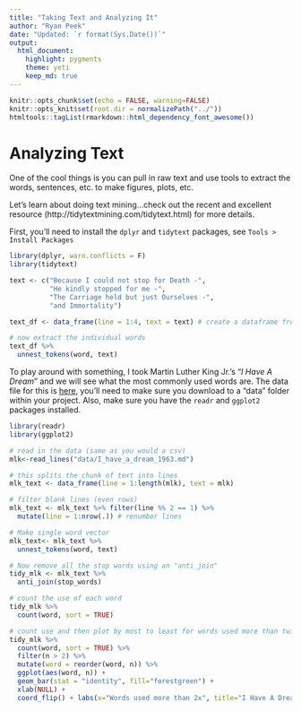 ```yaml
---
title: "Taking Text and Analyzing It"
author: "Ryan Peek"
date: "Updated: `r format(Sys.Date())`"
output: 
  html_document:
    highlight: pygments
    theme: yeti
    keep_md: true
---
```


```r
knitr::opts_chunk$set(echo = FALSE, warning=FALSE)
knitr::opts_knit$set(root.dir = normalizePath("../"))
htmltools::tagList(rmarkdown::html_dependency_font_awesome())
```

# Analyzing Text

One of the cool things is you can pull in raw text and use tools to extract the words, sentences, etc. to make figures, plots, etc.

Let's learn about doing text mining...check out the recent and excellent resource (http://tidytextmining.com/tidytext.html) for more details.

First, you'll need to install the `dplyr` and `tidytext` packages, see `Tools > Install Packages`

```r
library(dplyr, warn.conflicts = F)
library(tidytext)

text <- c("Because I could not stop for Death -",
          "He kindly stopped for me -",
          "The Carriage held but just Ourselves -",
          "and Immortality")

text_df <- data_frame(line = 1:4, text = text) # create a dataframe from text

# now extract the individual words
text_df %>%
  unnest_tokens(word, text)

```

To play around with something, I took Martin Luther King Jr.'s "*I Have A Dream*" and we will see what the most commonly used words are. The data file for this is [here](https://raw.githubusercontent.com/gge-ucd/wRangling_Seminar/master/data/I_have_a_dream_1963.md), you'll need to make sure you download to a "data" folder within your project. Also, make sure you have the `readr` and `ggplot2` packages installed.

```r

library(readr)
library(ggplot2)

# read in the data (same as you would a csv)
mlk<-read_lines("data/I_have_a_dream_1963.md")

# this splits the chunk of text into lines
mlk_text <- data_frame(line = 1:length(mlk), text = mlk)

# filter blank lines (even rows)
mlk_text <- mlk_text %>% filter(line %% 2 == 1) %>% 
  mutate(line = 1:nrow(.)) # renumber lines

# Make single word vector
mlk_text<- mlk_text %>%
  unnest_tokens(word, text)

# Now remove all the stop words using an "anti_join"
tidy_mlk <- mlk_text %>%
  anti_join(stop_words)

# count the use of each word
tidy_mlk %>%
  count(word, sort = TRUE) 

# count use and then plot by most to least for words used more than twice in the speech
tidy_mlk %>%
  count(word, sort = TRUE) %>%
  filter(n > 2) %>%
  mutate(word = reorder(word, n)) %>%
  ggplot(aes(word, n)) +
  geom_bar(stat = "identity", fill="forestgreen") +
  xlab(NULL) +
  coord_flip() + labs(x="Words used more than 2x", title="I Have A Dream Speech, MLK Jr. (1963)")

```

